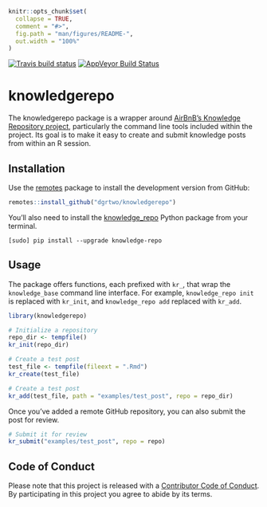 ```r
knitr::opts_chunk$set(
  collapse = TRUE,
  comment = "#>",
  fig.path = "man/figures/README-",
  out.width = "100%"
)
```

[![Travis build status](https://travis-ci.org/dgrtwo/knowledgerepo.svg?branch=master)](https://travis-ci.org/dgrtwo/knowledgerepo)
[![AppVeyor Build Status](https://ci.appveyor.com/dgrtwo/knowledgerepo)](https://ci.appveyor.com/api/projects/status/github//dgrtwo/knowledgerepo/?branch=master&svg=true)

# knowledgerepo

The knowledgerepo package is a wrapper around [AirBnB's Knowledge Repository project](https://github.com/airbnb/knowledge-repo), particularly the command line tools included within the project. Its goal is to make it easy to create and submit knowledge posts from within an R session.

## Installation

Use the [remotes](https://cran.r-project.org/web/packages/remotes/index.html) package to install the development version from GitHub:

```r
remotes::install_github("dgrtwo/knowledgerepo")
```

You'll also need to install the [knowledge_repo](https://github.com/airbnb/knowledge-repo) Python package from your terminal.

```
[sudo] pip install --upgrade knowledge-repo
```

## Usage

The package offers functions, each prefixed with `kr_`, that wrap the `knowledge_base` command line interface. For example, `knowledge_repo init` is replaced with `kr_init`, and `knowledge_repo add` replaced with `kr_add`.

```r
library(knowledgerepo)

# Initialize a repository
repo_dir <- tempfile()
kr_init(repo_dir)

# Create a test post
test_file <- tempfile(fileext = ".Rmd")
kr_create(test_file)

# Create a test post
kr_add(test_file, path = "examples/test_post", repo = repo_dir)
```

Once you've added a remote GitHub repository, you can also submit the post for review.

```r
# Submit it for review
kr_submit("examples/test_post", repo = repo)
```

## Code of Conduct

Please note that this project is released with a [Contributor Code of Conduct](CODE_OF_CONDUCT.md).
By participating in this project you agree to abide by its terms.
